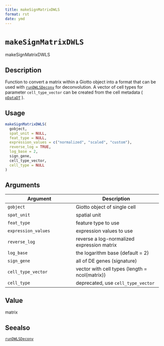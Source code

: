 ```yaml
--- 
title: makeSignMatrixDWLS 
format: rst 
date: ymd 
--- 
```

# `makeSignMatrixDWLS`

makeSignMatrixDWLS


## Description

Function to convert a matrix within a Giotto object into a format
 that can be used with [`runDWLSDeconv`](#rundwlsdeconv) for deconvolution. A vector of cell types
 for parameter `cell_type_vector` can be created from the cell metadata ( [`pDataDT`](#pdatadt) ).


## Usage

```r
makeSignMatrixDWLS(
  gobject,
  spat_unit = NULL,
  feat_type = NULL,
  expression_values = c("normalized", "scaled", "custom"),
  reverse_log = TRUE,
  log_base = 2,
  sign_gene,
  cell_type_vector,
  cell_type = NULL
)
```


## Arguments

Argument      |Description
------------- |----------------
`gobject`     |     Giotto object of single cell
`spat_unit`     |     spatial unit
`feat_type`     |     feature type to use
`expression_values`     |     expression values to use
`reverse_log`     |     reverse a log-normalized expression matrix
`log_base`     |     the logarithm base (default = 2)
`sign_gene`     |     all of DE genes (signature)
`cell_type_vector`     |     vector with cell types (length = ncol(matrix))
`cell_type`     |     deprecated, use `cell_type_vector`


## Value

matrix


## Seealso

[`runDWLSDeconv`](#rundwlsdeconv)


